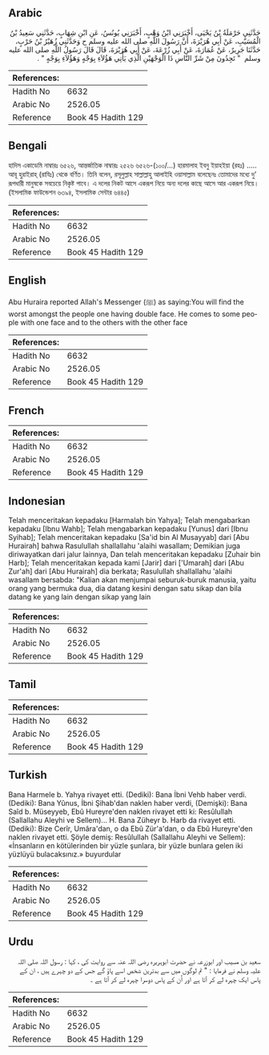 ## Arabic


<div dir="rtl" lang="ar" style={{fontSize:'larger',backgroundColor:'#f8f9fa',padding:20}}>
حَدَّثَنِي حَرْمَلَةُ بْنُ يَحْيَى، أَخْبَرَنِي ابْنُ وَهْبٍ، أَخْبَرَنِي يُونُسُ، عَنِ ابْنِ شِهَابٍ، حَدَّثَنِي سَعِيدُ بْنُ الْمُسَيَّبِ، عَنْ أَبِي هُرَيْرَةَ، أَنَّ رَسُولَ اللَّهِ صلى الله عليه وسلم ح وَحَدَّثَنِي زُهَيْرُ بْنُ حَرْبٍ، حَدَّثَنَا جَرِيرٌ، عَنْ عُمَارَةَ، عَنْ أَبِي زُرْعَةَ، عَنْ أَبِي هُرَيْرَةَ، قَالَ قَالَ رَسُولُ اللَّهِ صلى الله عليه وسلم ‏ "‏ تَجِدُونَ مِنْ شَرِّ النَّاسِ ذَا الْوَجْهَيْنِ الَّذِي يَأْتِي هَؤُلاَءِ بِوَجْهٍ وَهَؤُلاَءِ بِوَجْهٍ ‏"‏ ‏.‏
</div>
<div style={{backgroundColor:'#f8f9fa',padding:20, marginBottom: 10}}><table> <thead> <tr> <th>References:</th> <th></th> </tr> </thead> <tbody><tr><td>Hadith No</td><td>6632</td></tr><tr><td>Arabic No</td><td>2526.05</td></tr><tr><td>Reference</td><td>Book 45 Hadith 129</td></tr></tbody></table></div>

## Bengali


<div dir="ltr" lang="bn" style={{fontSize:'larger',backgroundColor:'#f8f9fa',padding:20}}>
হাদিস একাডেমি নাম্বারঃ ৬৫২৬, আন্তর্জাতিক নাম্বারঃ ২৫২৬ ৬৫২৬-(১০০/...) হারমালাহ ইবনু ইয়াহইয়া (রহঃ) ..... আবূ হুরাইরাহ্ (রাযিঃ) থেকে বর্ণিত। তিনি বলেন, রসূলুল্লাহ সাল্লাল্লাহু আলাইহি ওয়াসাল্লাম বলেছেনঃ তোমাদের মধ্যে দু’ রূপধারী মানুষকে সবচেয়ে নিকৃষ্ট পাবে। এ দলের নিকট আসে একরূপ নিয়ে অন্য দলের কাছে আসে আর একরূপ নিয়ে। (ইসলামিক ফাউন্ডেশন ৬৩৯৪, ইসলামিক সেন্টার ৬৪৪৫)
</div>
<div style={{backgroundColor:'#f8f9fa',padding:20, marginBottom: 10}}><table> <thead> <tr> <th>References:</th> <th></th> </tr> </thead> <tbody><tr><td>Hadith No</td><td>6632</td></tr><tr><td>Arabic No</td><td>2526.05</td></tr><tr><td>Reference</td><td>Book 45 Hadith 129</td></tr></tbody></table></div>

## English


<div dir="ltr" lang="en" style={{fontSize:'larger',backgroundColor:'#f8f9fa',padding:20}}>
Abu Huraira reported Allah's Messenger (ﷺ) as saying:You will find the worst amongst the people one having double face. He comes to some people with one face and to the others with the other face
</div>
<div style={{backgroundColor:'#f8f9fa',padding:20, marginBottom: 10}}><table> <thead> <tr> <th>References:</th> <th></th> </tr> </thead> <tbody><tr><td>Hadith No</td><td>6632</td></tr><tr><td>Arabic No</td><td>2526.05</td></tr><tr><td>Reference</td><td>Book 45 Hadith 129</td></tr></tbody></table></div>

## French


<div dir="ltr" lang="fr" style={{fontSize:'larger',backgroundColor:'#f8f9fa',padding:20}}>

</div>
<div style={{backgroundColor:'#f8f9fa',padding:20, marginBottom: 10}}><table> <thead> <tr> <th>References:</th> <th></th> </tr> </thead> <tbody><tr><td>Hadith No</td><td>6632</td></tr><tr><td>Arabic No</td><td>2526.05</td></tr><tr><td>Reference</td><td>Book 45 Hadith 129</td></tr></tbody></table></div>

## Indonesian


<div dir="ltr" lang="id" style={{fontSize:'larger',backgroundColor:'#f8f9fa',padding:20}}>
Telah menceritakan kepadaku [Harmalah bin Yahya]; Telah mengabarkan kepadaku [Ibnu Wahb]; Telah mengabarkan kepadaku [Yunus] dari [Ibnu Syihab]; Telah menceritakan kepadaku [Sa'id bin Al Musayyab] dari [Abu Hurairah] bahwa Rasulullah shallallahu 'alaihi wasallam; Demikian juga diriwayatkan dari jalur lainnya, Dan telah menceritakan kepadaku [Zuhair bin Harb]; Telah menceritakan kepada kami [Jarir] dari ['Umarah] dari [Abu Zur'ah] dari [Abu Hurairah] dia berkata; Rasulullah shallallahu 'alaihi wasallam bersabda: "Kalian akan menjumpai seburuk-buruk manusia, yaitu orang yang bermuka dua, dia datang kesini dengan satu sikap dan bila datang ke yang lain dengan sikap yang lain
</div>
<div style={{backgroundColor:'#f8f9fa',padding:20, marginBottom: 10}}><table> <thead> <tr> <th>References:</th> <th></th> </tr> </thead> <tbody><tr><td>Hadith No</td><td>6632</td></tr><tr><td>Arabic No</td><td>2526.05</td></tr><tr><td>Reference</td><td>Book 45 Hadith 129</td></tr></tbody></table></div>

## Tamil


<div dir="ltr" lang="ta" style={{fontSize:'larger',backgroundColor:'#f8f9fa',padding:20}}>

</div>
<div style={{backgroundColor:'#f8f9fa',padding:20, marginBottom: 10}}><table> <thead> <tr> <th>References:</th> <th></th> </tr> </thead> <tbody><tr><td>Hadith No</td><td>6632</td></tr><tr><td>Arabic No</td><td>2526.05</td></tr><tr><td>Reference</td><td>Book 45 Hadith 129</td></tr></tbody></table></div>

## Turkish


<div dir="ltr" lang="tr" style={{fontSize:'larger',backgroundColor:'#f8f9fa',padding:20}}>
Bana Harmele b. Yahya rivayet etti. (Dediki): Bana İbni Vehb haber verdi. (Dediki): Bana Yûnus, İbni Şihab'dan naklen haber verdi, (Demişki): Bana Saîd b. Müseyyeb, Ebû Hureyre'den naklen rivayet etti ki: Resûlullah (Sallallahu Aleyhi ve Sellem)... H. Bana Züheyr b. Harb da rivayet etti. (Dediki): Bize Cerîr, Umâra'dan, o da Ebû Zür'a'dan, o da Ebû Hureyre'den naklen rivayet etti. Şöyle demiş: Resûlullah (Sallallahu Aleyhi ve Sellem): «İnsanların en kötülerinden bir yüzle şunlara, bir yüzle bunlara gelen iki yüzlüyü bulacaksınız.» buyurdular
</div>
<div style={{backgroundColor:'#f8f9fa',padding:20, marginBottom: 10}}><table> <thead> <tr> <th>References:</th> <th></th> </tr> </thead> <tbody><tr><td>Hadith No</td><td>6632</td></tr><tr><td>Arabic No</td><td>2526.05</td></tr><tr><td>Reference</td><td>Book 45 Hadith 129</td></tr></tbody></table></div>

## Urdu


<div dir="rtl" lang="ur" style={{fontSize:'larger',backgroundColor:'#f8f9fa',padding:20}}>
سعید بن مسیب اور ابوزرعہ نے حضرت ابوہریرہ رضی اللہ عنہ سے روایت کی ، کہا : رسول اللہ صلی اللہ علیہ وسلم نے فرمایا : " تم لوگوں میں سے بدترین شخص اسے پاؤ گے جس کے دو چہرے ہیں ، ان کے پاس ایک چہرہ لے کر آتا ہے اور اُن کے پاس دوسرا چہرہ لے کر آتا ہے ۔
</div>
<div style={{backgroundColor:'#f8f9fa',padding:20, marginBottom: 10}}><table> <thead> <tr> <th>References:</th> <th></th> </tr> </thead> <tbody><tr><td>Hadith No</td><td>6632</td></tr><tr><td>Arabic No</td><td>2526.05</td></tr><tr><td>Reference</td><td>Book 45 Hadith 129</td></tr></tbody></table></div>